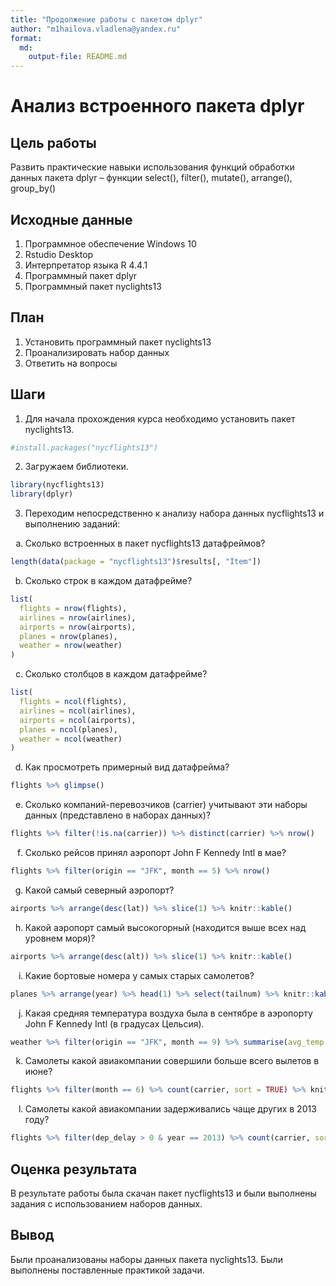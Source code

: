 ---
title: "Продолжение работы с пакетом dplyr"
author: "m1hailova.vladlena@yandex.ru"
format: 
  md:
    output-file: README.md
---

# Анализ встроенного пакета dplyr

## Цель работы

Развить практические навыки использования функций обработки данных пакета dplyr – функции select(), filter(), mutate(), arrange(), group_by()

## Исходные данные

1.  Программное обеспечение Windows 10
2.  Rstudio Desktop
3.  Интерпретатор языка R 4.4.1
4.  Программный пакет dplyr
5.  Программный пакет nyclights13

## План

1.  Установить программный пакет nyclights13
2.  Проанализировать набор данных
3.  Ответить на вопросы

## Шаги

1.  Для начала прохождения курса необходимо установить пакет nyclights13.

```{r}
#install.packages("nycflights13")
```
2. Загружаем библиотеки.

```{r}
library(nycflights13)
library(dplyr)
```

3. Переходим непосредственно к анализу набора данных nycflights13 и выполнению заданий:
  
  a) Сколько встроенных в пакет nycflights13 датафреймов?
```{r}
length(data(package = "nycflights13")$results[, "Item"])
```
  
  b) Сколько строк в каждом датафрейме?
```{r}
list(
  flights = nrow(flights),
  airlines = nrow(airlines),
  airports = nrow(airports),
  planes = nrow(planes),
  weather = nrow(weather)
)
```
  
  c) Сколько столбцов в каждом датафрейме?
```{r}
list(
  flights = ncol(flights),
  airlines = ncol(airlines),
  airports = ncol(airports),
  planes = ncol(planes),
  weather = ncol(weather)
)
```
  
  d) Как просмотреть примерный вид датафрейма?
```{r}
flights %>% glimpse()
```
  
  e) Сколько компаний-перевозчиков (carrier) учитывают эти наборы данных
  (представлено в наборах данных)?
```{r}
flights %>% filter(!is.na(carrier)) %>% distinct(carrier) %>% nrow()
```
  
  f) Сколько рейсов принял аэропорт John F Kennedy Intl в мае?
```{r}
flights %>% filter(origin == "JFK", month == 5) %>% nrow()
```
  
  g) Какой самый северный аэропорт?
```{r}
airports %>% arrange(desc(lat)) %>% slice(1) %>% knitr::kable()
```
  
  h) Какой аэропорт самый высокогорный (находится выше всех над уровнем моря)?
```{r}
airports %>% arrange(desc(alt)) %>% slice(1) %>% knitr::kable()
```
  
  i) Какие бортовые номера у самых старых самолетов?
```{r}
planes %>% arrange(year) %>% head(1) %>% select(tailnum) %>% knitr::kable()
```
  
  j) Какая средняя температура воздуха была в сентябре в аэропорту John F
  Kennedy Intl (в градусах Цельсия).
```{r}
weather %>% filter(origin == "JFK", month == 9) %>% summarise(avg_temp = mean((temp - 32) * 5 / 9, na.rm = TRUE)) %>% knitr::kable()
```
  
  k) Самолеты какой авиакомпании совершили больше всего вылетов в июне?
```{r}
flights %>% filter(month == 6) %>% count(carrier, sort = TRUE) %>% knitr::kable()
```
  
  l) Самолеты какой авиакомпании задерживались чаще других в 2013 году?
```{r}
flights %>% filter(dep_delay > 0 & year == 2013) %>% count(carrier, sort = TRUE) %>% knitr::kable()
```
  
## Оценка результата

В результате работы была скачан пакет nycflights13 и были выполнены задания с использованием наборов данных.

## Вывод

Были проанализованы наборы данных пакета nyclights13. Были выполнены поставленные практикой задачи.
